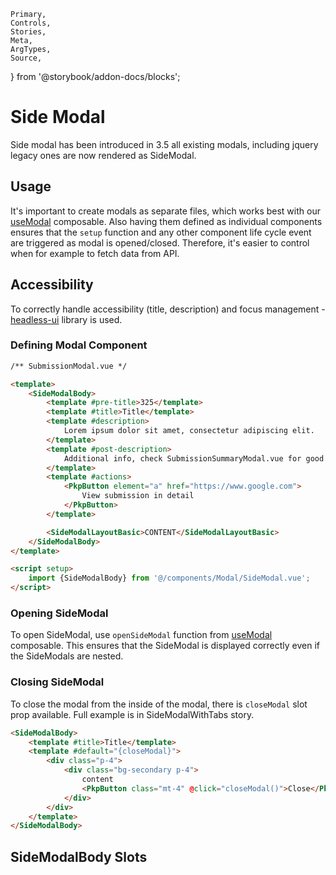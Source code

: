 	Primary,
	Controls,
	Stories,
	Meta,
	ArgTypes,
	Source,
} from '@storybook/addon-docs/blocks';

<Meta of={SideModalStories} />

# Side Modal

Side modal has been introduced in 3.5 all existing modals, including jquery legacy ones are now rendered as SideModal.

## Usage

It's important to create modals as separate files, which works best with our [useModal](../?path=/docs/composables-usemodal--docs#opensidemodal) composable. Also having them defined as individual components ensures that the `setup` function and any other component life cycle event are triggered as modal is opened/closed. Therefore, it's easier to control when for example to fetch data from API.

## Accessibility

To correctly handle accessibility (title, description) and focus management - [headless-ui](https://headlessui.com) library is used.

### Defining Modal Component

```html
/** SubmissionModal.vue */

<template>
	<SideModalBody>
		<template #pre-title>325</template>
		<template #title>Title</template>
		<template #description>
			Lorem ipsum dolor sit amet, consectetur adipiscing elit.
		</template>
		<template #post-description>
			Additional info, check SubmissionSummaryModal.vue for good example
		</template>
		<template #actions>
			<PkpButton element="a" href="https://www.google.com">
				View submission in detail
			</PkpButton>
		</template>

		<SideModalLayoutBasic>CONTENT</SideModalLayoutBasic>
	</SideModalBody>
</template>

<script setup>
	import {SideModalBody} from '@/components/Modal/SideModal.vue';
</script>
```

### Opening SideModal

To open SideModal, use `openSideModal` function from [useModal](../?path=/docs/composables-usemodal--docs#opensidemodal) composable. This ensures that the SideModal is displayed correctly even if the SideModals are nested.

### Closing SideModal

To close the modal from the inside of the modal, there is `closeModal` slot prop available. Full example is in SideModalWithTabs story.

```html
<SideModalBody>
	<template #title>Title</template>
	<template #default="{closeModal}">
		<div class="p-4">
			<div class="bg-secondary p-4">
				content
				<PkpButton class="mt-4" @click="closeModal()">Close</PkpButton>
			</div>
		</div>
	</template>
</SideModalBody>
```

## SideModalBody Slots

<ArgTypes of={SideModalBody} />

<Stories />
